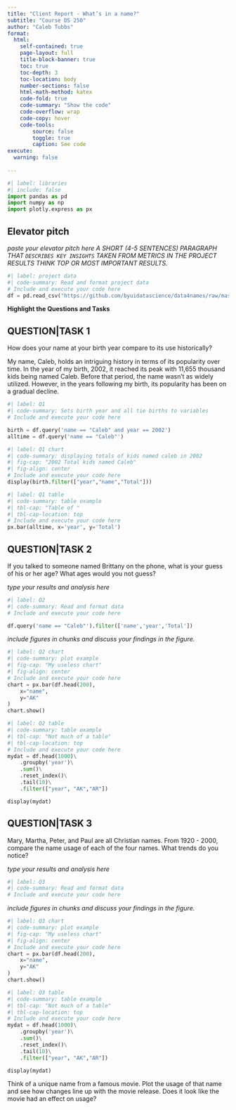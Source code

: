 ```yaml
---
title: "Client Report - What’s in a name?"
subtitle: "Course DS 250"
author: "Caleb Tubbs"
format:
  html:
    self-contained: true
    page-layout: full
    title-block-banner: true
    toc: true
    toc-depth: 3
    toc-location: body
    number-sections: false
    html-math-method: katex
    code-fold: true
    code-summary: "Show the code"
    code-overflow: wrap
    code-copy: hover
    code-tools:
        source: false
        toggle: true
        caption: See code
execute: 
  warning: false
    
---
```


```python
#| label: libraries
#| include: false
import pandas as pd
import numpy as np
import plotly.express as px
```


## Elevator pitch

_paste your elevator pitch here_
_A SHORT (4-5 SENTENCES) PARAGRAPH THAT `DESCRIBES KEY INSIGHTS` TAKEN FROM METRICS IN THE PROJECT RESULTS THINK TOP OR MOST IMPORTANT RESULTS._

```python
#| label: project data
#| code-summary: Read and format project data
# Include and execute your code here
df = pd.read_csv("https://github.com/byuidatascience/data4names/raw/master/data-raw/names_year/names_year.csv")
```

__Highlight the Questions and Tasks__

## QUESTION|TASK 1

How does your name at your birth year compare to its use historically?

My name, Caleb, holds an intriguing history in terms of its popularity over time. In the year of my birth, 2002, it reached its peak with 11,655 thousand kids being named Caleb. Before that period, the name wasn't as widely utilized. However, in the years following my birth, its popularity has been on a gradual decline.

```python
#| label: Q1
#| code-summary: Sets birth year and all tie births to variables
# Include and execute your code here

birth = df.query('name == "Caleb" and year == 2002')
alltime = df.query('name == "Caleb"')

```



```python
#| label: Q1 chart
#| code-summary: displaying totals of kids named caleb in 2002
#| fig-cap: "2002 Total kids named Caleb"
#| fig-align: center
# Include and execute your code here
display(birth.filter(["year","name","Total"]))
```


```python
#| label: Q1 table
#| code-summary: table example
#| tbl-cap: "Table of "
#| tbl-cap-location: top
# Include and execute your code here
px.bar(alltime, x='year', y='Total')
```


## QUESTION|TASK 2

If you talked to someone named Brittany on the phone, what is your guess of his or her age? What ages would you not guess?

_type your results and analysis here_

```python
#| label: Q2
#| code-summary: Read and format data
# Include and execute your code here

df.query('name == "Caleb"').filter(['name','year','Total'])
```

_include figures in chunks and discuss your findings in the figure._

```python
#| label: Q2 chart
#| code-summary: plot example
#| fig-cap: "My useless chart"
#| fig-align: center
# Include and execute your code here
chart = px.bar(df.head(200),
    x="name", 
    y="AK"
)
chart.show()
```


```python
#| label: Q2 table
#| code-summary: table example
#| tbl-cap: "Not much of a table"
#| tbl-cap-location: top
# Include and execute your code here
mydat = df.head(1000)\
    .groupby('year')\
    .sum()\
    .reset_index()\
    .tail(10)\
    .filter(["year", "AK","AR"])

display(mydat)

```


## QUESTION|TASK 3

Mary, Martha, Peter, and Paul are all Christian names. From 1920 - 2000, compare the name usage of each of the four names. What trends do you notice?

_type your results and analysis here_

```python
#| label: Q3
#| code-summary: Read and format data
# Include and execute your code here


```

_include figures in chunks and discuss your findings in the figure._

```python
#| label: Q3 chart
#| code-summary: plot example
#| fig-cap: "My useless chart"
#| fig-align: center
# Include and execute your code here
chart = px.bar(df.head(200),
    x="name", 
    y="AK"
)
chart.show()
```


```python
#| label: Q3 table
#| code-summary: table example
#| tbl-cap: "Not much of a table"
#| tbl-cap-location: top
# Include and execute your code here
mydat = df.head(1000)\
    .groupby('year')\
    .sum()\
    .reset_index()\
    .tail(10)\
    .filter(["year", "AK","AR"])

display(mydat)

```

Think of a unique name from a famous movie. Plot the usage of that name and see how changes line up with the movie release. Does it look like the movie had an effect on usage?